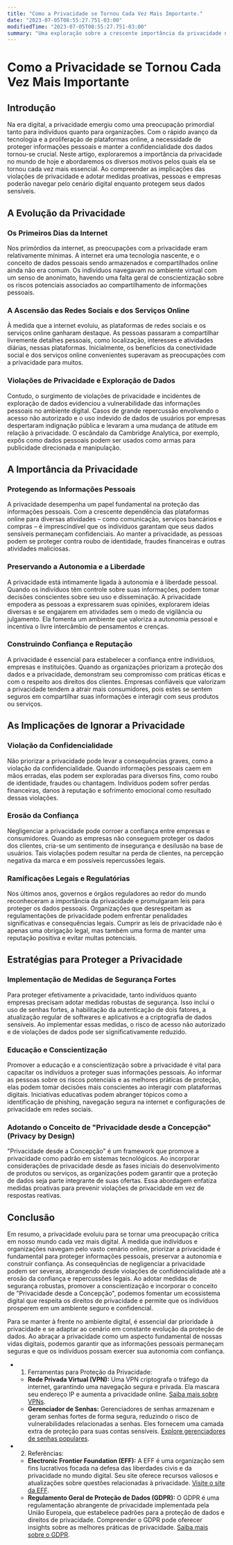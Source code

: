 ```yaml
---
title: "Como a Privacidade se Tornou Cada Vez Mais Importante."
date: "2023-07-05T08:55:27.751-03:00"
modifiedTime: "2023-07-05T08:55:27.751-03:00"
summary: "Uma exploração sobre a crescente importância da privacidade no mundo digital atual, enfatizando a necessidade de proteger as informações pessoais e preservar a autonomia."
---
```


# Como a Privacidade se Tornou Cada Vez Mais Importante

## Introdução

Na era digital, a privacidade emergiu como uma preocupação primordial tanto para indivíduos quanto para organizações. Com o rápido avanço da tecnologia e a proliferação de plataformas online, a necessidade de proteger informações pessoais e manter a confidencialidade dos dados tornou-se crucial. Neste artigo, exploraremos a importância da privacidade no mundo de hoje e abordaremos os diversos motivos pelos quais ela se tornou cada vez mais essencial. Ao compreender as implicações das violações de privacidade e adotar medidas proativas, pessoas e empresas poderão navegar pelo cenário digital enquanto protegem seus dados sensíveis.

## A Evolução da Privacidade

### Os Primeiros Dias da Internet

Nos primórdios da internet, as preocupações com a privacidade eram relativamente mínimas. A internet era uma tecnologia nascente, e o conceito de dados pessoais sendo armazenados e compartilhados online ainda não era comum. Os indivíduos navegavam no ambiente virtual com um senso de anonimato, havendo uma falta geral de conscientização sobre os riscos potenciais associados ao compartilhamento de informações pessoais.

### A Ascensão das Redes Sociais e dos Serviços Online

À medida que a internet evoluiu, as plataformas de redes sociais e os serviços online ganharam destaque. As pessoas passaram a compartilhar livremente detalhes pessoais, como localização, interesses e atividades diárias, nessas plataformas. Inicialmente, os benefícios da conectividade social e dos serviços online convenientes superavam as preocupações com a privacidade para muitos.

### Violações de Privacidade e Exploração de Dados

Contudo, o surgimento de violações de privacidade e incidentes de exploração de dados evidenciou a vulnerabilidade das informações pessoais no ambiente digital. Casos de grande repercussão envolvendo o acesso não autorizado e o uso indevido de dados de usuários por empresas despertaram indignação pública e levaram a uma mudança de atitude em relação à privacidade. O escândalo da Cambridge Analytica, por exemplo, expôs como dados pessoais podem ser usados como armas para publicidade direcionada e manipulação.

## A Importância da Privacidade

### Protegendo as Informações Pessoais

A privacidade desempenha um papel fundamental na proteção das informações pessoais. Com a crescente dependência das plataformas online para diversas atividades – como comunicação, serviços bancários e compras – é imprescindível que os indivíduos garantam que seus dados sensíveis permaneçam confidenciais. Ao manter a privacidade, as pessoas podem se proteger contra roubo de identidade, fraudes financeiras e outras atividades maliciosas.

### Preservando a Autonomia e a Liberdade

A privacidade está intimamente ligada à autonomia e à liberdade pessoal. Quando os indivíduos têm controle sobre suas informações, podem tomar decisões conscientes sobre seu uso e disseminação. A privacidade empodera as pessoas a expressarem suas opiniões, explorarem ideias diversas e se engajarem em atividades sem o medo de vigilância ou julgamento. Ela fomenta um ambiente que valoriza a autonomia pessoal e incentiva o livre intercâmbio de pensamentos e crenças.

### Construindo Confiança e Reputação

A privacidade é essencial para estabelecer a confiança entre indivíduos, empresas e instituições. Quando as organizações priorizam a proteção dos dados e a privacidade, demonstram seu compromisso com práticas éticas e com o respeito aos direitos dos clientes. Empresas confiáveis que valorizam a privacidade tendem a atrair mais consumidores, pois estes se sentem seguros em compartilhar suas informações e interagir com seus produtos ou serviços.

## As Implicações de Ignorar a Privacidade

### Violação da Confidencialidade

Não priorizar a privacidade pode levar a consequências graves, como a violação da confidencialidade. Quando informações pessoais caem em mãos erradas, elas podem ser exploradas para diversos fins, como roubo de identidade, fraudes ou chantagem. Indivíduos podem sofrer perdas financeiras, danos à reputação e sofrimento emocional como resultado dessas violações.

### Erosão da Confiança

Negligenciar a privacidade pode corroer a confiança entre empresas e consumidores. Quando as empresas não conseguem proteger os dados dos clientes, cria-se um sentimento de insegurança e desilusão na base de usuários. Tais violações podem resultar na perda de clientes, na percepção negativa da marca e em possíveis repercussões legais.

### Ramificações Legais e Regulatórias

Nos últimos anos, governos e órgãos reguladores ao redor do mundo reconheceram a importância da privacidade e promulgaram leis para proteger os dados pessoais. Organizações que desrespeitam as regulamentações de privacidade podem enfrentar penalidades significativas e consequências legais. Cumprir as leis de privacidade não é apenas uma obrigação legal, mas também uma forma de manter uma reputação positiva e evitar multas potenciais.

## Estratégias para Proteger a Privacidade

### Implementação de Medidas de Segurança Fortes

Para proteger efetivamente a privacidade, tanto indivíduos quanto empresas precisam adotar medidas robustas de segurança. Isso inclui o uso de senhas fortes, a habilitação da autenticação de dois fatores, a atualização regular de softwares e aplicativos e a criptografia de dados sensíveis. Ao implementar essas medidas, o risco de acesso não autorizado e de violações de dados pode ser significativamente reduzido.

### Educação e Conscientização

Promover a educação e a conscientização sobre a privacidade é vital para capacitar os indivíduos a proteger suas informações pessoais. Ao informar as pessoas sobre os riscos potenciais e as melhores práticas de proteção, elas podem tomar decisões mais conscientes ao interagir com plataformas digitais. Iniciativas educativas podem abranger tópicos como a identificação de phishing, navegação segura na internet e configurações de privacidade em redes sociais.

### Adotando o Conceito de "Privacidade desde a Concepção" (Privacy by Design)

"Privacidade desde a Concepção" é um framework que promove a privacidade como padrão em sistemas tecnológicos. Ao incorporar considerações de privacidade desde as fases iniciais do desenvolvimento de produtos ou serviços, as organizações podem garantir que a proteção de dados seja parte integrante de suas ofertas. Essa abordagem enfatiza medidas proativas para prevenir violações de privacidade em vez de respostas reativas.

## Conclusão

Em resumo, a privacidade evoluiu para se tornar uma preocupação crítica em nosso mundo cada vez mais digital. À medida que indivíduos e organizações navegam pelo vasto cenário online, priorizar a privacidade é fundamental para proteger informações pessoais, preservar a autonomia e construir confiança. As consequências de negligenciar a privacidade podem ser severas, abrangendo desde violações de confidencialidade até a erosão da confiança e repercussões legais. Ao adotar medidas de segurança robustas, promover a conscientização e incorporar o conceito de "Privacidade desde a Concepção", podemos fomentar um ecossistema digital que respeita os direitos de privacidade e permite que os indivíduos prosperem em um ambiente seguro e confidencial.

Para se manter à frente no ambiente digital, é essencial dar prioridade à privacidade e se adaptar ao cenário em constante evolução da proteção de dados. Ao abraçar a privacidade como um aspecto fundamental de nossas vidas digitais, podemos garantir que as informações pessoais permaneçam seguras e que os indivíduos possam exercer sua autonomia com confiança.

- 1. Ferramentas para Proteção da Privacidade:

  - **Rede Privada Virtual (VPN):** Uma VPN criptografa o tráfego da internet, garantindo uma navegação segura e privada. Ela mascara seu endereço IP e aumenta a privacidade online. [Saiba mais sobre VPNs](https://www.cnet.com/how-to/what-is-a-vpn-why-do-you-need-one-and-how-do-they-work/).
  - **Gerenciador de Senhas:** Gerenciadores de senhas armazenam e geram senhas fortes de forma segura, reduzindo o risco de vulnerabilidades relacionadas a senhas. Eles fornecem uma camada extra de proteção para suas contas sensíveis. [Explore gerenciadores de senhas populares](https://www.pcmag.com/picks/the-best-password-managers).

- 2. Referências:
  - **Electronic Frontier Foundation (EFF):** A EFF é uma organização sem fins lucrativos focada na defesa das liberdades civis e da privacidade no mundo digital. Seu site oferece recursos valiosos e atualizações sobre questões relacionadas à privacidade. [Visite o site da EFF](https://www.eff.org/).
  - **Regulamento Geral de Proteção de Dados (GDPR):** O GDPR é uma regulamentação abrangente de privacidade implementada pela União Europeia, que estabelece padrões para a proteção de dados e direitos de privacidade. Compreender o GDPR pode oferecer insights sobre as melhores práticas de privacidade. [Saiba mais sobre o GDPR](https://gdpr-info.eu/).
